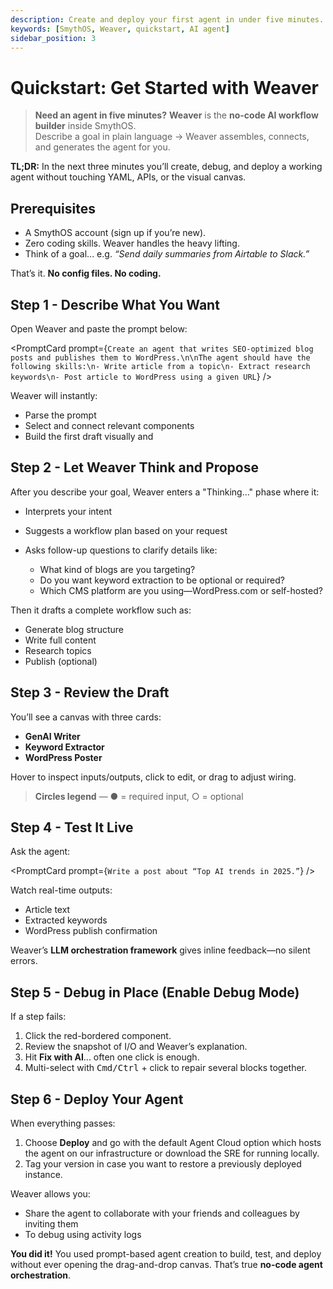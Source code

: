 ```yaml
---
description: Create and deploy your first agent in under five minutes.
keywords: [SmythOS, Weaver, quickstart, AI agent]
sidebar_position: 3
---
```

# Quickstart: Get Started with Weaver

> **Need an agent in five minutes?** 
> **Weaver** is the **no-code AI workflow builder** inside SmythOS.  
> Describe a goal in plain language → Weaver assembles, connects, and generates the agent for you.

<InfoCallout> **TL;DR:** In the next three minutes you’ll create, debug, and deploy a working agent without touching YAML, APIs, or the visual canvas. </InfoCallout>

<Divider/>

## Prerequisites

- A SmythOS account (<DocLink to="https://app.smythos.com/signup">sign up</DocLink> if you’re new).  
- Zero coding skills. Weaver handles the heavy lifting.
- Think of a goal... e.g. *“Send daily summaries from Airtable to Slack.”*

That’s it. **No config files. No coding.**

<Divider/>

## Step 1 - Describe What You Want

Open Weaver and paste the prompt below:

<PromptCard prompt={`Create an agent that writes SEO-optimized blog posts and publishes them to WordPress.\n\nThe agent should have the following skills:\n- Write article from a topic\n- Extract research keywords\n- Post article to WordPress using a given URL`} />

Weaver will instantly:

- Parse the prompt  
- Select and connect relevant components
- Build the first draft visually and 

<Divider/>

## Step 2 - Let Weaver Think and Propose

After you describe your goal, Weaver enters a "Thinking..." phase where it:

- Interprets your intent
- Suggests a workflow plan based on your request
- Asks follow-up questions to clarify details like:

    - What kind of blogs are you targeting?
    - Do you want keyword extraction to be optional or required?
    - Which CMS platform are you using—WordPress.com or self-hosted?

Then it drafts a complete workflow such as:

- Generate blog structure
- Write full content
- Research topics
- Publish (optional)
<Divider/>

## Step 3 - Review the Draft

You’ll see a canvas with three cards:

- **GenAI Writer**  
- **Keyword Extractor**  
- **WordPress Poster**

Hover to inspect inputs/outputs, click to edit, or drag to adjust wiring.

> **Circles legend** — ● = required input, ○ = optional

<Divider/>

## Step 4 - Test It Live

Ask the agent:

<PromptCard prompt={`Write a post about “Top AI trends in 2025.”`} />

Watch real-time outputs:

- Article text  
- Extracted keywords  
- WordPress publish confirmation  

Weaver’s **LLM orchestration framework** gives inline feedback—no silent errors.

<Divider/>

## Step 5 - Debug in Place (Enable Debug Mode)

If a step fails:

1. Click the red-bordered component.  
2. Review the snapshot of I/O and Weaver’s explanation.  
3. Hit **Fix with AI**... often one click is enough.  
4. Multi-select with <kbd>Cmd/Ctrl</kbd> + click to repair several blocks together.

<Divider/>

## Step 6 - Deploy Your Agent

When everything passes:

1. Choose <DocLink to='../agent-deployments/overview'> **Deploy**</DocLink> and go with the default Agent Cloud option which hosts the agent on our infrastructure or download the SRE for running locally. 
2. Tag your version in case you want to restore a previously deployed instance.

Weaver allows you:

 - Share the agent to <DocLink to='../agent-collaboration/overview'>collaborate</DocLink> with your friends and colleagues by inviting them
- To debug using activity logs

<InfoCallout> **You did it!** You used prompt-based agent creation to build, test, and deploy without ever opening the drag-and-drop canvas. That’s true **no-code agent orchestration**. </InfoCallout>
